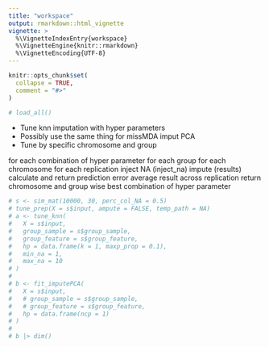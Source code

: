 ```yaml
---
title: "workspace"
output: rmarkdown::html_vignette
vignette: >
  %\VignetteIndexEntry{workspace}
  %\VignetteEngine{knitr::rmarkdown}
  %\VignetteEncoding{UTF-8}
---
```


```r
knitr::opts_chunk$set(
  collapse = TRUE,
  comment = "#>"
)
```

```r
# load_all()
```

* Tune knn imputation with hyper parameters
* Possibly use the same thing for missMDA imput PCA
* Tune by specific chromosome and group

for each combination of hyper parameter
  for each group
    for each chromosome
      for each replication
        inject NA (inject_na)
        impute (results)
        calculate and return prediction error 
      average result across replication
      return chromosome and group wise best combination of hyper parameter

```r
# s <- sim_mat(10000, 30, perc_col_NA = 0.5)
# tune_prep(X = s$input, ampute = FALSE, temp_path = NA)
# a <- tune_knn(
#   X = s$input,
#   group_sample = s$group_sample,
#   group_feature = s$group_feature,
#   hp = data.frame(k = 1, maxp_prop = 0.1),
#   min_na = 1,
#   max_na = 10
# )
#
# b <- fit_imputePCA(
#   X = s$input,
#   # group_sample = s$group_sample,
#   # group_feature = s$group_feature,
#   hp = data.frame(ncp = 1)
# )
#
# b |> dim()
```

